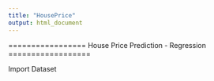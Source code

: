 ```yaml
---
title: "HousePrice"
output: html_document
---
```


=================
House Price Prediction - Regression
==================

Import Dataset
```r


```
